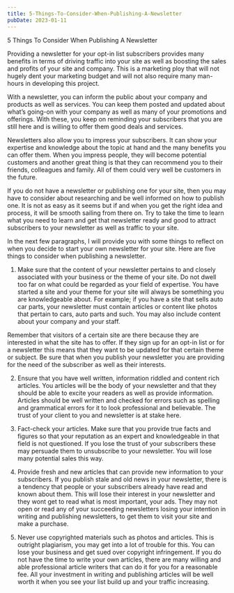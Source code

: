 ```yaml
---
title: 5-Things-To-Consider-When-Publishing-A-Newsletter
pubDate: 2023-01-11
---
```


5 Things To Consider When Publishing A Newsletter


Providing a newsletter for your opt-in list subscribers provides many benefits in terms of driving traffic into your site as well as boosting the sales and profits of your site and company. This is a marketing ploy that will not hugely dent your marketing budget and will not also require many man-hours in developing this project.

With a newsletter, you can inform the public about your company and products as well as services. You can keep them posted and updated about what’s going-on with your company as well as many of your promotions and offerings. With these, you keep on reminding your subscribers that you are still here and is willing to offer them good deals and services. 

Newsletters also allow you to impress your subscribers. It can show your expertise and knowledge about the topic at hand and the many benefits you can offer them. When you impress people, they will become potential customers and another great thing is that they can recommend you to their friends, colleagues and family. All of them could very well be customers in the future.

If you do not have a newsletter or publishing one for your site, then you may have to consider about researching and be well informed on how to publish one. It is not as easy as it seems but if and when you get the right idea and process, it will be smooth sailing from there on. Try to take the time to learn what you need to learn and get that newsletter ready and good to attract subscribers to your newsletter as well as traffic to your site.

In the next few paragraphs, I will provide you with some things to reflect on when you decide to start your own newsletter for your site. Here are five things to consider when publishing a newsletter. 

1) Make sure that the content of your newsletter pertains to and closely associated with your business or the theme of your site. Do not dwell too far on what could be regarded as your field of expertise. You have started a site and your theme for your site will always be something you are knowledgeable about. For example; if you have a site that sells auto car parts, your newsletter must contain articles or content like photos that pertain to cars, auto parts and such. You may also include content about your company and your staff.

Remember that visitors of a certain site are there because they are interested in what the site has to offer. If they sign up for an opt-in list or for a newsletter this means that they want to be updated for that certain theme or subject. Be sure that when you publish your newsletter you are providing for the need of the subscriber as well as their interests. 

2) Ensure that you have well written, information riddled and content rich articles. You articles will be the body of your newsletter and that they should be able to excite your readers as well as provide information. Articles should be well written and checked for errors such as spelling and grammatical errors for it to look professional and believable. The trust of your client to you and newsletter is at stake here.

3) Fact-check your articles. Make sure that you provide true facts and figures so that your reputation as an expert and knowledgeable in that field is not questioned. If you lose the trust of your subscribers these may persuade them to unsubscribe to your newsletter. You will lose many potential sales this way.

4) Provide fresh and new articles that can provide new information to your subscribers. If you publish stale and old news in your newsletter, there is a tendency that people or your subscribers already have read and known about them. This will lose their interest in your newsletter and they wont get to read what is most important, your ads. They may not open or read any of your succeeding newsletters losing your intention in writing and publishing newsletters, to get them to visit your site and make a purchase.

5) Never use copyrighted materials such as photos and articles. This is outright plagiarism, you may get into a lot of trouble for this. You can lose your business and get sued over copyright infringement. If you do not have the time to write your own articles, there are many willing and able professional article writers that can do it for you for a reasonable fee. All your investment in writing and publishing articles will be well worth it when you see your list build up and your traffic increasing.
